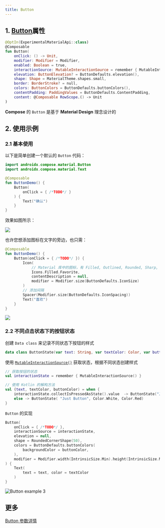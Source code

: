 ```yaml
---
title: Button
---
```



## 1. [Button](https://docs.compose.net.cn/api/elements/button/#1-button)属性

```kotlin
@OptIn(ExperimentalMaterialApi::class)
@Composable
fun Button(
    onClick: () -> Unit,
    modifier: Modifier = Modifier,
    enabled: Boolean = true,
    interactionSource: MutableInteractionSource = remember { MutableInteractionSource() },
    elevation: ButtonElevation? = ButtonDefaults.elevation(),
    shape: Shape = MaterialTheme.shapes.small,
    border: BorderStroke? = null,
    colors: ButtonColors = ButtonDefaults.buttonColors(),
    contentPadding: PaddingValues = ButtonDefaults.ContentPadding,
    content: @Composable RowScope.() -> Unit
)
```

**Compose** 的 `Button` 是基于 **Material Design** 理念设计的

## 2. 使用示例

### 2.1 基本使用

以下是简单创建一个默认的 `Button` 代码：

``` kotlin
import androidx.compose.material.Button
import androidx.compose.material.Text

@Composable
fun ButtonDemo() {
    Button(
        onClick = { /*TODO*/ }
    ) {
        Text("确认")
    }
}
```

效果如图所示：

<img src={demo} />

也许您想添加图标在文字的旁边，也只需：

``` kotlin
@Composable
fun ButtonDemo() {
    Button(onClick = { /*TODO*/ }) {
        Icon(
            // Material 库中的图标，有 Filled, Outlined, Rounded, Sharp, Two Tone 等
            Icons.Filled.Favorite,
            contentDescription = null,
            modifier = Modifier.size(ButtonDefaults.IconSize)
        )
        // 添加间隔
        Spacer(Modifier.size(ButtonDefaults.IconSpacing))
        Text("喜欢")
    }
}
```

<img src={demo2} />

### 2.2 不同点击状态下的按钮状态

创建 `Data class` 来记录不同状态下按钮的样式

```kotlin
data class ButtonState(var text: String, var textColor: Color, var buttonColor: Color)
```

使用 [`MutableInteractionSource()`](https://developer.android.com/reference/kotlin/androidx/compose/foundation/interaction/MutableInteractionSource) 获取状态，根据不同状态创建样式

```kotlin
// 获取按钮的状态
val interactionState = remember { MutableInteractionSource() }

// 使用 Kotlin 的解构方法
val (text, textColor, buttonColor) = when {
    interactionState.collectIsPressedAsState().value  -> ButtonState("Just Pressed", Color.Red, Color.Black)
    else -> ButtonState( "Just Button", Color.White, Color.Red)
}
```

`Button` 的实现

```kotlin
Button(
    onClick = { /*TODO*/ },
    interactionSource = interactionState,
    elevation = null,
    shape = RoundedCornerShape(50),
    colors = ButtonDefaults.buttonColors(
        backgroundColor = buttonColor,
    ),
    modifier = Modifier.width(IntrinsicSize.Min).height(IntrinsicSize.Min)
) {
    Text(
        text = text, color = textColor
    )
}
```

![Button example 3](https://img-blog.csdnimg.cn/20201208200319838.gif#pic_center)

## 更多

[Button 参数详情](https://developer.android.com/reference/kotlin/androidx/compose/material/package-summary#button)
